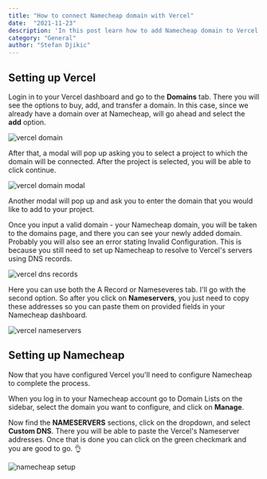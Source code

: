 ```yaml
---
title: "How to connect Namecheap domain with Vercel"
date:  "2021-11-23"
description: 'In this post learn how to add Namecheap domain to Vercel'
category: "General"
author: "Stefan Djikic"
---
```


## Setting up Vercel

Login in to your Vercel dashboard and go to the **Domains** tab. There you will see the options to buy, add, and transfer a domain. In this case, since we already have a domain over at Namecheap, will go ahead and select the **add** option. 

![vercel domain](/images/domain-post/1-vercel.png)

After that, a modal will pop up asking you to select a project to which the domain will be connected. After the project is selected, you will be able to click continue. 

![vercel domain modal](/images/domain-post/2-vercel.png)

Another modal will pop up and ask you to enter the domain that you would like to add to your project. 

Once you input a valid domain - your Namecheap domain, you will be taken to the domains page, and there you can see your newly added domain. Probably you will also see an error stating Invalid Configuration. This is because you still need to set up Namecheap to resolve to Vercel's servers using DNS records.

![vercel dns records](/images/domain-post/3-vercel.png)

Here you can use both the A Record or Nameseveres tab. I'll go with the second option. So after you click on **Nameservers**, you just need to copy these addresses so you can paste them on provided fields in your Namecheap dashboard.

![vercel nameservers](/images/domain-post/4-vercel.png)


## Setting up Namecheap

Now that you have configured Vercel you'll need to configure Namecheap to complete the process.

When you log in to your Namecheap account go to Domain Lists on the sidebar, select the domain you want to configure, and click on **Manage**.

Now find the **NAMESERVERS** sections, click on the dropdown, and select **Custom DNS**. There you will be able to paste the Vercel's Nameserver addresses. Once that is done you can click on the green checkmark and you are good to go. 👌 

![namecheap setup](/images/domain-post/5-namecheap.png)